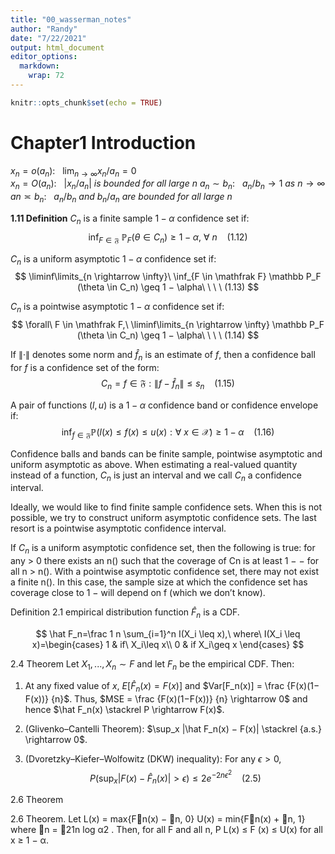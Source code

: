 ```yaml
---
title: "00_wasserman_notes"
author: "Randy"
date: "7/22/2021"
output: html_document
editor_options: 
  markdown: 
    wrap: 72
---
```


```r
knitr::opts_chunk$set(echo = TRUE)
```

# Chapter1 Introduction

$x_n = o(a_n): \ \ \ \lim_{n \rightarrow \infty} x_n/a_n = 0$\
$x_n = O(a_n): \ \ \  |x_n/a_n|\ is\ bounded\ for\ all\ large\ n$
$a_n \sim b_n: \ \ \  a_n/b_n \rightarrow 1\ as\ n \rightarrow \infty$
$an \asymp b_n: \ \ \ a_n/b_n\ and\ b_n/a_n\ are\ bounded\ for\ all\ large\ n$

**1.11 Definition** $C_n$ is a finite sample $1 − \alpha$ confidence set if: 
$$
\inf_{F \in \mathfrak F}\ \mathbb P_F (\theta  \in C_n) 
\geq 1 − \alpha,\ \forall\  n\ \ \ \ (1.12) 
$$

$C_n$ is a uniform asymptotic $1 − \alpha$ confidence set if: 
$$
\liminf\limits_{n \rightarrow \infty}\ \inf_{F \in \mathfrak F} 
\mathbb P_F (\theta  \in C_n) \geq 1 − \alpha\ \ \ \ (1.13)
$$ 

$C_n$ is a pointwise asymptotic $1 − \alpha$ confidence set if: 
$$
\forall\ F \in \mathfrak F,\ \liminf\limits_{n \rightarrow \infty}
\mathbb P_F (\theta \in C_n) \geq 1 − \alpha\ \ \ \ (1.14)
$$

If $\| · \|$ denotes some norm and $\hat f_n$ is an estimate of $f$,
then a confidence ball for $f$ is a confidence set of the form: 
$$
C_n = f \in  \mathfrak F : \|f − \hat f_n\| \leq s_n\ \ \ \ (1.15)
$$


A pair of functions $(l, u)$ is a $1 − \alpha$ confidence band or confidence envelope if:
$$
\inf_{f \in \mathfrak F}
\mathbb P\big( l(x) \leq f(x) \leq u(x):  \forall\ x \in \mathcal X\big) \geq 1 − \alpha\ \ \ \  (1.16)
$$

Confidence balls and bands can be finite sample, pointwise asymptotic and
uniform asymptotic as above. When estimating a real-valued quantity instead
of a function, $C_n$ is just an interval and we call $C_n$ a confidence interval.


Ideally, we would like to find finite sample confidence sets. 
When this is not possible, we try to construct uniform asymptotic confidence sets. 
The last resort is a pointwise asymptotic confidence interval. 

If $C_n$ is a uniform asymptotic confidence set, 
then the following is true: for any \delta > 0 there exists
an n(\delta) such that the coverage of Cn is at least 1 − \alpha  − \delta for all n > n(\delta).
With a pointwise asymptotic confidence set, there may not exist a finite n(\delta).
In this case, the sample size at which the confidence set has coverage close to
1 − \alpha  will depend on f (which we don’t know).





Definition 2.1 empirical distribution function $\hat F_n$ is a CDF.

$$
\hat F_n=\frac 1 n \sum_{i=1}^n I(X_i \leq x),\ where\ I(X_i \leq x)=\begin{cases} 1 & if\ X_i\leq x\\ 0 & if X_i\geq x \end{cases} 
$$

2.4 Theorem Let $X_1, . . .  , X_n \sim F$ and let $F_n$ be the empirical CDF. Then:

1. At any fixed value of $x$, $E[\hat F_n(x) = F(x)]$ and $Var[F_n(x)] = \frac {F(x)(1− F(x))} {n}$. Thus, $MSE = \frac {F(x)(1−F(x))} {n} \rightarrow 0$ and hence $\hat F_n(x) \stackrel P \rightarrow F(x)$.

2. (Glivenko–Cantelli Theorem): $\sup_x |\hat F_n(x) − F(x)| \stackrel {a.s.} \rightarrow 0$.

3. (Dvoretzky–Kiefer–Wolfowitz (DKW) inequality): For any $\epsilon > 0$,
$$
P \Big(\sup_x |F(x) − \hat F_n(x)| > \epsilon \Big) \leq 2e^{−2n\epsilon^2} \ \ \ \ (2.5)
$$



2.6 Theorem

2.6 Theorem. Let
L(x) = max{Fn(x) − n, 0}
U(x) = min{Fn(x) + n, 1}
where
n = 21n log α2 .
Then, for all F and all n,
P L(x) ≤ F (x) ≤ U(x) for all x ≥ 1 − α.













